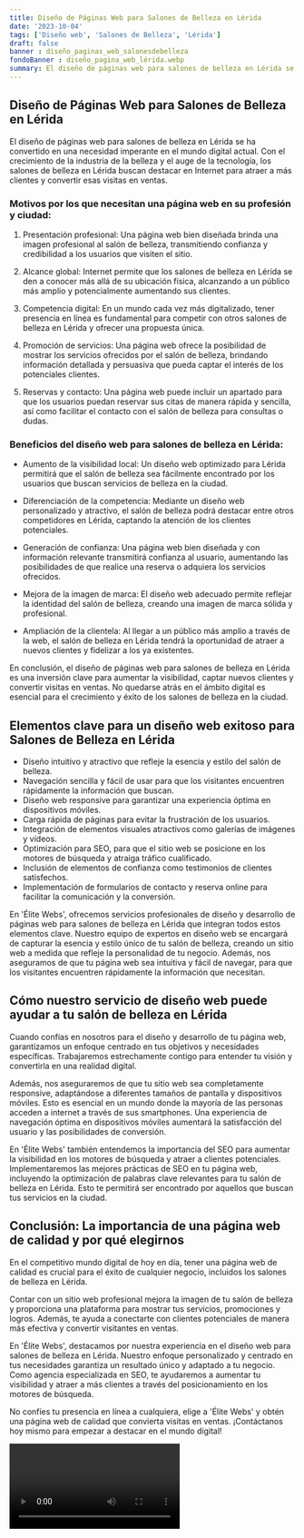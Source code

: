 ```yaml
---
title: Diseño de Páginas Web para Salones de Belleza en Lérida
date: '2023-10-04'
tags: ['Diseño web', 'Salones de Belleza', 'Lérida']
draft: false
banner : diseño_paginas_web_salonesdebelleza
fondoBanner : diseño_pagina_web_lérida.webp
summary: El diseño de páginas web para salones de belleza en Lérida se ha convertido en una necesidad imperante en el mundo digital actual. Con el crecimiento de la industria de la belleza y el auge de la tecnología, los salones de belleza en Lérida buscan destacar en Internet para atraer a más clientes y convertir esas visitas en ventas.
---
```


## Diseño de Páginas Web para Salones de Belleza en Lérida

El diseño de páginas web para salones de belleza en Lérida se ha convertido en una necesidad imperante en el mundo digital actual. Con el crecimiento de la industria de la belleza y el auge de la tecnología, los salones de belleza en Lérida buscan destacar en Internet para atraer a más clientes y convertir esas visitas en ventas.

### Motivos por los que necesitan una página web en su profesión y ciudad:

1. Presentación profesional: Una página web bien diseñada brinda una imagen profesional al salón de belleza, transmitiendo confianza y credibilidad a los usuarios que visiten el sitio.

2. Alcance global: Internet permite que los salones de belleza en Lérida se den a conocer más allá de su ubicación física, alcanzando a un público más amplio y potencialmente aumentando sus clientes.

3. Competencia digital: En un mundo cada vez más digitalizado, tener presencia en línea es fundamental para competir con otros salones de belleza en Lérida y ofrecer una propuesta única.

4. Promoción de servicios: Una página web ofrece la posibilidad de mostrar los servicios ofrecidos por el salón de belleza, brindando información detallada y persuasiva que pueda captar el interés de los potenciales clientes.

5. Reservas y contacto: Una página web puede incluir un apartado para que los usuarios puedan reservar sus citas de manera rápida y sencilla, así como facilitar el contacto con el salón de belleza para consultas o dudas.

### Beneficios del diseño web para salones de belleza en Lérida:

- Aumento de la visibilidad local: Un diseño web optimizado para Lérida permitirá que el salón de belleza sea fácilmente encontrado por los usuarios que buscan servicios de belleza en la ciudad.

- Diferenciación de la competencia: Mediante un diseño web personalizado y atractivo, el salón de belleza podrá destacar entre otros competidores en Lérida, captando la atención de los clientes potenciales.

- Generación de confianza: Una página web bien diseñada y con información relevante transmitirá confianza al usuario, aumentando las posibilidades de que realice una reserva o adquiera los servicios ofrecidos.

- Mejora de la imagen de marca: El diseño web adecuado permite reflejar la identidad del salón de belleza, creando una imagen de marca sólida y profesional.

- Ampliación de la clientela: Al llegar a un público más amplio a través de la web, el salón de belleza en Lérida tendrá la oportunidad de atraer a nuevos clientes y fidelizar a los ya existentes.

En conclusión, el diseño de páginas web para salones de belleza en Lérida es una inversión clave para aumentar la visibilidad, captar nuevos clientes y convertir visitas en ventas. No quedarse atrás en el ámbito digital es esencial para el crecimiento y éxito de los salones de belleza en la ciudad.

<GifSeo />

<Cta />

## Elementos clave para un diseño web exitoso para Salones de Belleza en Lérida

- Diseño intuitivo y atractivo que refleje la esencia y estilo del salón de belleza.
- Navegación sencilla y fácil de usar para que los visitantes encuentren rápidamente la información que buscan.
- Diseño web responsive para garantizar una experiencia óptima en dispositivos móviles.
- Carga rápida de páginas para evitar la frustración de los usuarios.
- Integración de elementos visuales atractivos como galerías de imágenes y vídeos.
- Optimización para SEO, para que el sitio web se posicione en los motores de búsqueda y atraiga tráfico cualificado.
- Inclusión de elementos de confianza como testimonios de clientes satisfechos.
- Implementación de formularios de contacto y reserva online para facilitar la comunicación y la conversión.

En 'Élite Webs', ofrecemos servicios profesionales de diseño y desarrollo de páginas web para salones de belleza en Lérida que integran todos estos elementos clave. Nuestro equipo de expertos en diseño web se encargará de capturar la esencia y estilo único de tu salón de belleza, creando un sitio web a medida que refleje la personalidad de tu negocio. Además, nos aseguramos de que tu página web sea intuitiva y fácil de navegar, para que los visitantes encuentren rápidamente la información que necesitan.

## Cómo nuestro servicio de diseño web puede ayudar a tu salón de belleza en Lérida

Cuando confías en nosotros para el diseño y desarrollo de tu página web, garantizamos un enfoque centrado en tus objetivos y necesidades específicas. Trabajaremos estrechamente contigo para entender tu visión y convertirla en una realidad digital.

Además, nos aseguraremos de que tu sitio web sea completamente responsive, adaptándose a diferentes tamaños de pantalla y dispositivos móviles. Esto es esencial en un mundo donde la mayoría de las personas acceden a internet a través de sus smartphones. Una experiencia de navegación óptima en dispositivos móviles aumentará la satisfacción del usuario y las posibilidades de conversión.

En 'Élite Webs' también entendemos la importancia del SEO para aumentar la visibilidad en los motores de búsqueda y atraer a clientes potenciales. Implementaremos las mejores prácticas de SEO en tu página web, incluyendo la optimización de palabras clave relevantes para tu salón de belleza en Lérida. Esto te permitirá ser encontrado por aquellos que buscan tus servicios en la ciudad.

## Conclusión: La importancia de una página web de calidad y por qué elegirnos

En el competitivo mundo digital de hoy en día, tener una página web de calidad es crucial para el éxito de cualquier negocio, incluidos los salones de belleza en Lérida.

Contar con un sitio web profesional mejora la imagen de tu salón de belleza y proporciona una plataforma para mostrar tus servicios, promociones y logros. Además, te ayuda a conectarte con clientes potenciales de manera más efectiva y convertir visitantes en ventas.

En 'Élite Webs', destacamos por nuestra experiencia en el diseño web para salones de belleza en Lérida. Nuestro enfoque personalizado y centrado en tus necesidades garantiza un resultado único y adaptado a tu negocio. Como agencia especializada en SEO, te ayudaremos a aumentar tu visibilidad y atraer a más clientes a través del posicionamiento en los motores de búsqueda.

No confíes tu presencia en línea a cualquiera, elige a 'Élite Webs' y obtén una página web de calidad que convierta visitas en ventas. ¡Contáctanos hoy mismo para empezar a destacar en el mundo digital!

<Video />

<CtaBot job='Salones de Belleza' city='Lérida'/>

<Gmaps query='Lérida+españa+maps' />